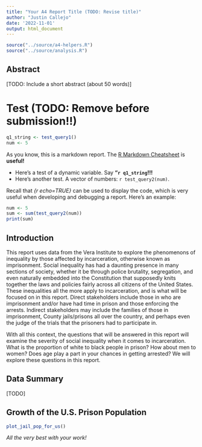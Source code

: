 ```yaml
---
title: "Your A4 Report Title (TODO: Revise title)"
author: "Justin Callejo"
date: '2022-11-01'
output: html_document
---
```


```r
source("../source/a4-helpers.R")
source("../source/analysis.R")
```

## Abstract 
[TODO: Include a short abstract (about 50 words)]

# Test (TODO: Remove before submission!!)
```r
q1_string <- test_query1()
num <- 5
```
As you know, this is a markdown report. The [R Markdown Cheatsheet](https://www.rstudio.com/wp-content/uploads/2015/02/rmarkdown-cheatsheet.pdf) is **useful!**

* Here's a test of a dynamic variable. Say **"`r q1_string`!!!** 
* Here's another test. A vector
of numbers: `r test_query2(num)`.

Recall that _{r echo=TRUE}_ can be used to display the code, 
which is very useful when developing and debugging a report. Here's an example: 

```r
num <- 5
sum <- sum(test_query2(num))
print(sum)
```

## Introduction 
This report uses data from the Vera Institute to explore the phenomenons of inequality by those affected by incarceration, otherwise known as imprisonment. Social inequality has had a daunting presence in many sections of society, whether it be through police brutality, segregation, and even naturally embedded into the Constitution that supposedly knits together the laws and policies fairly across all citizens of the United States. These inequalities all the more apply to incarceration, and is what will be focused on in this report. Direct stakeholders include those in who are imprisonment and/or have had time in prison and those enforcing the arrests. Indirect stakeholders may include the families of those in imprisonment, County jails/prisons all over the country, and perhaps even the judge of the trials that the prisoners had to participate in. 

With all this context, the questions that will be answered in this report will examine the severity of social inequality when it comes to incarceration. What is the proportion of white to black people in prison? How about men to women? Does age play a part in your chances in getting arrested? We will explore these questions in this report.

## Data Summary 
[TODO]

## Growth of the U.S. Prison Population

```r
plot_jail_pop_for_us()

```

_All the very best with your work!_


